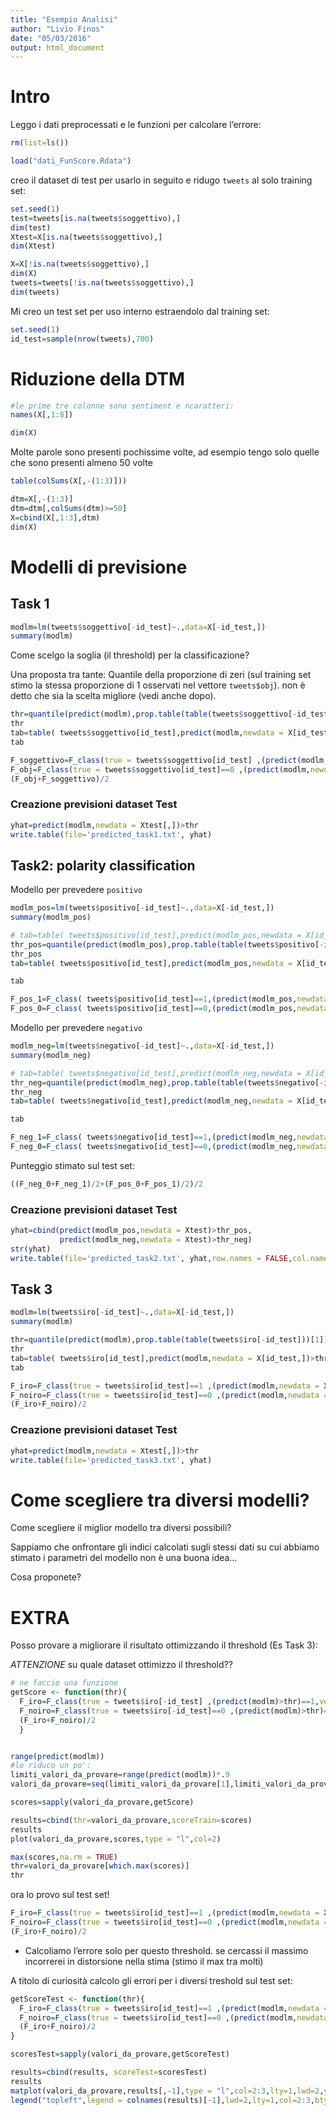 ```yaml
---
title: "Esempio Analisi"
author: "Livio Finos"
date: "05/03/2016"
output: html_document
---
```


# Intro

Leggo i dati preprocessati e le funzioni per calcolare l'errore:

```r
rm(list=ls())

load("dati_FunScore.Rdata")
```

creo il dataset di test per usarlo in seguito e ridugo `tweets` al solo training set:

```r
set.seed(1)
test=tweets[is.na(tweets$soggettivo),]
dim(test)
Xtest=X[is.na(tweets$soggettivo),]
dim(Xtest)

X=X[!is.na(tweets$soggettivo),]
dim(X)
tweets=tweets[!is.na(tweets$soggettivo),]
dim(tweets)
```


Mi creo un test set per uso interno estraendolo dal training set:

```r
set.seed(1)
id_test=sample(nrow(tweets),700)
```

# Riduzione della DTM
```r
#le prime tre colonne sono sentiment e ncaratteri:
names(X[,1:8])

dim(X)
```

Molte parole sono presenti pochissime volte, ad esempio tengo solo quelle che sono presenti almeno 50 volte

```r
table(colSums(X[,-(1:3)]))
```

```r
dtm=X[,-(1:3)]
dtm=dtm[,colSums(dtm)>=50]
X=cbind(X[,1:3],dtm)
dim(X)
```


# Modelli di previsione
## Task 1
```r
modlm=lm(tweets$soggettivo[-id_test]~.,data=X[-id_test,])
summary(modlm)
```

Come scelgo la soglia (il threshold) per la classificazione?

Una proposta tra tante: Quantile della proporzione di zeri (sul training set stimo la stessa proporzione di 1 osservati nel vettore `tweets$obj`). non è detto che sia la scelta migliore (vedi anche dopo).

```r
thr=quantile(predict(modlm),prop.table(table(tweets$soggettivo[-id_test]))[1])
thr
tab=table( tweets$soggettivo[id_test],predict(modlm,newdata = X[id_test,])>thr)
tab

F_soggettivo=F_class(true = tweets$soggettivo[id_test] ,(predict(modlm,newdata = X[id_test,])>thr)==1)
F_obj=F_class(true = tweets$soggettivo[id_test]==0 ,(predict(modlm,newdata = X[id_test,])>thr)==0)
(F_obj+F_soggettivo)/2
```


### Creazione previsioni dataset Test

```r
yhat=predict(modlm,newdata = Xtest[,])>thr
write.table(file='predicted_task1.txt', yhat)
```


## Task2: polarity classification

Modello per prevedere `positivo`
```r
modlm_pos=lm(tweets$positivo[-id_test]~.,data=X[-id_test,])
summary(modlm_pos)

# tab=table( tweets$positivo[id_test],predict(modlm_pos,newdata = X[id_test,])>.5)
thr_pos=quantile(predict(modlm_pos),prop.table(table(tweets$positivo[-id_test]))[1])
thr_pos
tab=table( tweets$positivo[id_test],predict(modlm_pos,newdata = X[id_test,])>thr_pos)

tab

F_pos_1=F_class( tweets$positivo[id_test]==1,(predict(modlm_pos,newdata = X[id_test,])>thr)==1)
F_pos_0=F_class( tweets$positivo[id_test]==0,(predict(modlm_pos,newdata = X[id_test,])>thr)==0)

```


Modello per prevedere `negativo`
```r
modlm_neg=lm(tweets$negativo[-id_test]~.,data=X[-id_test,])
summary(modlm_neg)

# tab=table( tweets$negativo[id_test],predict(modlm_neg,newdata = X[id_test,])>.5)
thr_neg=quantile(predict(modlm_neg),prop.table(table(tweets$negativo[-id_test]))[1])
thr_neg
tab=table( tweets$negativo[id_test],predict(modlm_neg,newdata = X[id_test,])>thr_neg)

tab

F_neg_1=F_class( tweets$negativo[id_test]==1,(predict(modlm_neg,newdata = X[id_test,])>thr)==1)
F_neg_0=F_class( tweets$negativo[id_test]==0,(predict(modlm_neg,newdata = X[id_test,])>thr)==0)

```

Punteggio stimato sul test set:

```r
((F_neg_0+F_neg_1)/2+(F_pos_0+F_pos_1)/2)/2
```

### Creazione previsioni dataset Test

```r
yhat=cbind(predict(modlm_pos,newdata = Xtest)>thr_pos,
           predict(modlm_neg,newdata = Xtest)>thr_neg)
str(yhat)
write.table(file='predicted_task2.txt', yhat,row.names = FALSE,col.names = FALSE)
```


## Task 3

```r
modlm=lm(tweets$iro[-id_test]~.,data=X[-id_test,])
summary(modlm)

thr=quantile(predict(modlm),prop.table(table(tweets$iro[-id_test]))[1])
thr
tab=table( tweets$iro[id_test],predict(modlm,newdata = X[id_test,])>thr)
tab

F_iro=F_class(true = tweets$iro[id_test]==1 ,(predict(modlm,newdata = X[id_test,])>thr)==1)
F_noiro=F_class(true = tweets$iro[id_test]==0 ,(predict(modlm,newdata = X[id_test,])>thr)==0)
(F_iro+F_noiro)/2
```

### Creazione previsioni dataset Test

```r
yhat=predict(modlm,newdata = Xtest[,])>thr
write.table(file='predicted_task3.txt', yhat)
```


# Come scegliere tra diversi modelli?

Come scegliere il miglior modello tra diversi possibili?

Sappiamo che onfrontare gli indici calcolati sugli stessi dati su cui abbiamo stimato i parametri del modello non è una buona idea...

Cosa proponete?



# EXTRA

Posso provare a migliorare il risultato ottimizzando il threshold (Es Task 3):

*ATTENZIONE* su quale dataset ottimizzo il threshold??

```r
# ne faccio una funzione
getScore <- function(thr){ 
  F_iro=F_class(true = tweets$iro[-id_test] ,(predict(modlm)>thr)==1,verbatim=FALSE)
  F_noiro=F_class(true = tweets$iro[-id_test]==0 ,(predict(modlm)>thr)==0,verbatim=FALSE)
  (F_iro+F_noiro)/2
  }


range(predict(modlm))
#lo riduco un po':
limiti_valori_da_provare=range(predict(modlm))*.9
valori_da_provare=seq(limiti_valori_da_provare[1],limiti_valori_da_provare[2],length.out = 20)

scores=sapply(valori_da_provare,getScore)

results=cbind(thr=valori_da_provare,scoreTrain=scores)
results
plot(valori_da_provare,scores,type = "l",col=2)

max(scores,na.rm = TRUE)
thr=valori_da_provare[which.max(scores)]
thr
```


ora lo provo sul test set!
```r
F_iro=F_class(true = tweets$iro[id_test]==1 ,(predict(modlm,newdata = X[id_test,])>thr)==1,verbatim=FALSE)
F_noiro=F_class(true = tweets$iro[id_test]==0 ,(predict(modlm,newdata = X[id_test,])>thr)==0,verbatim=FALSE)
(F_iro+F_noiro)/2
```

- Calcoliamo l'errore solo per questo threshold. se cercassi il massimo incorrerei in distorsione nella stima (stimo il max tra molti)


A titolo di curiosità calcolo gli errori per i diversi treshold sul test set:

```r
getScoreTest <- function(thr){
  F_iro=F_class(true = tweets$iro[id_test]==1 ,(predict(modlm,newdata = X[id_test,])>thr)==1,verbatim=FALSE)
  F_noiro=F_class(true = tweets$iro[id_test]==0 ,(predict(modlm,newdata = X[id_test,])>thr)==0,verbatim=FALSE)
  (F_iro+F_noiro)/2
}

scoresTest=sapply(valori_da_provare,getScoreTest)

results=cbind(results, scoreTest=scoresTest)
results
matplot(valori_da_provare,results[,-1],type = "l",col=2:3,lty=1,lwd=2,ylab="Scores")
legend("topleft",legend = colnames(results)[-1],lwd=2,lty=1,col=2:3,bty="n")
```

